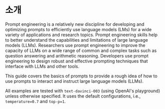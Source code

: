 # 소개

Prompt engineering is a relatively new discipline for developing and optimizing prompts to efficiently use language models (LMs) for a wide variety of applications and research topics. Prompt engineering skills help to better understand the capabilities and limitations of large language models (LLMs). Researchers use prompt engineering to improve the capacity of LLMs on a wide range of common and complex tasks such as question answering and arithmetic reasoning. Developers use prompt engineering to design robust and effective prompting techniques that interface with LLMs and other tools.

This guide covers the basics of prompts to provide a rough idea of how to use prompts to interact and instruct large language models (LLMs). 

All examples are tested with `text-davinci-003` (using OpenAI's playground) unless otherwise specified. It uses the default configurations, i.e., `temperature=0.7` and `top-p=1`.